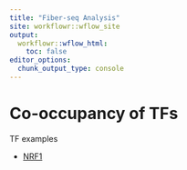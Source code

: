 ```yaml
---
title: "Fiber-seq Analysis"
site: workflowr::wflow_site
output:
  workflowr::wflow_html:
    toc: false
editor_options:
  chunk_output_type: console
---
```


# Co-occupancy of TFs

TF examples 

* [NRF1](TF_examples_NRF1.html)


